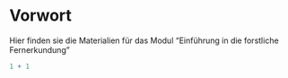 # Vorwort {.unnumbered}

Hier finden sie die Materialien für das Modul "Einführung in die forstliche Fernerkundung"

```r
1 + 1
```
